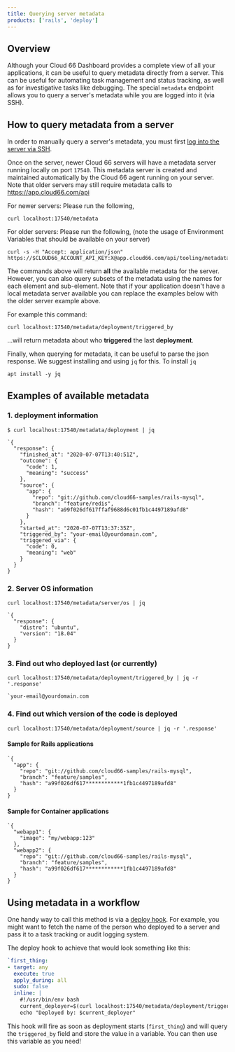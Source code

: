 ```yaml
---
title: Querying server metadata
products: ['rails', 'deploy']
---
```


## Overview

Although your Cloud 66 Dashboard provides a complete view of all your applications, it can be useful to query metadata directly from a server. This can be useful for automating task management and status tracking, as well as for investigative tasks like debugging. The special `metadata` endpoint allows you to query a server's metadata while you are logged into it (via SSH).

## How to query metadata from a server

In order to manually query a server's metadata, you must first [log into the server via SSH](/:product/:version?/servers/ssh-to-server). 

Once on the server, newer Cloud 66 servers will have a metadata server running locally on port `17540`. This metadata server is created and maintained automatically by the Cloud 66 agent running on your server. Note that older servers may still require metadata calls to https://app.cloud66.com/api

For newer servers: Please run the following,
```shell
curl localhost:17540/metadata
```

For older servers: Please run the following, (note the usage of Environment Variables that should be available on your server)
```shell
curl -s -H "Accept: application/json" https://$CLOUD66_ACCOUNT_API_KEY:X@app.cloud66.com/api/tooling/metadata/$CLOUD66_APPLICATION_API_KEY
```

The commands above will return **all** the available metadata for the server. However, you can also query subsets of the metadata using the names for each element and sub-element. Note that if your application doesn't have a local metadata server available you can replace the examples below with the older server example above.


For example this command:

```shell
curl localhost:17540/metadata/deployment/triggered_by
```

...will return metadata about who **triggered** the last **deployment**. 

Finally, when querying for metadata, it can be useful to parse the json response. We suggest installing and using `jq` for this. To install `jq`

```shell
apt install -y jq
```

## Examples of available metadata

### 1. deployment information

```shell
$ curl localhost:17540/metadata/deployment | jq
```

```shell
`{
  "response": {
    "finished_at": "2020-07-07T13:40:51Z",
    "outcome": {
      "code": 1,
      "meaning": "success"
    },
    "source": {
      "app": {
        "repo": "git://github.com/cloud66-samples/rails-mysql",
        "branch": "feature/redis",
        "hash": "a99f026df617ffaf9688d6c01fb1c4497189afd8"
      }
    },
    "started_at": "2020-07-07T13:37:35Z",
    "triggered_by": "your-email@yourdomain.com",
    "triggered_via": {
      "code": 0,
      "meaning": "web"
    }
  }
}
```

### 2. Server OS information

```shell
curl localhost:17540/metadata/server/os | jq
```

```shell
`{
  "response": {
    "distro": "ubuntu",
    "version": "18.04"
  }
}
```

### 3. Find out who deployed last (or currently)

```shell
curl localhost:17540/metadata/deployment/triggered_by | jq -r '.response'
```

```shell
`your-email@yourdomain.com
```

### 4. Find out which version of the code is deployed

```shell
curl localhost:17540/metadata/deployment/source | jq -r '.response'
```

#### Sample for Rails applications

```shell
`{
  "app": {
    "repo": "git://github.com/cloud66-samples/rails-mysql",
    "branch": "feature/samples",
    "hash": "a99f026df617************1fb1c4497189afd8"
  }
}
```

#### Sample for Container applications

```shell
`{
  "webapp1": {
    "image": "my/webapp:123"
  },
  "webapp2": {
    "repo": "git://github.com/cloud66-samples/rails-mysql",
    "branch": "feature/samples",
    "hash": "a99f026df617************1fb1c4497189afd8"
  }
}
```

## Using metadata in a workflow

One handy way to call this method is via a [deploy hook](/:product/:version?/deploy-hooks/deploy-hooks). For example, you might want to fetch the name of the person who deployed to a server and pass it to a task tracking or audit logging system.

The deploy hook to achieve that would look something like this:

```yaml
`first_thing:
- target: any
  execute: true
  apply_during: all 
  sudo: false
  inline: |
    #!/usr/bin/env bash
    current_deployer=$(curl localhost:17540/metadata/deployment/triggered_by | jq -r '.response')
    echo "Deployed by: $current_deployer"
```

This hook will fire as soon as deployment starts (`first_thing`) and will query the `triggered_by` field and store the value in a variable. You can then use this variable as you need!